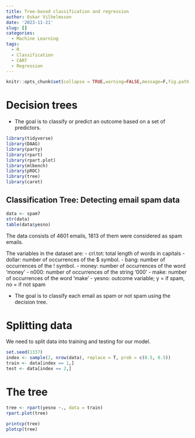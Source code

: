 ```yaml
---
title: Tree-based classification and regression
author: Oskar Vilhelmsson
date: '2023-11-21'
slug: []
categories:
  - Machine Learning
tags:
  - R
  - Classification
  - CART
  - Regression
---
```


```r
knitr::opts_chunk$set(collapse = TRUE,warning=FALSE,message=F,fig.path = "static")
```

# Decision trees

- The goal is to classify or predict an outcome based on a set of predictors.

```r
library(tidyverse)
library(DAAG)
library(party)
library(rpart)
library(rpart.plot)
library(mlbench)
library(pROC)
library(tree)
library(caret)
```

## Classification Tree: Detecting email spam data


```r
data <- spam7
str(data)  
table(data$yesno)
```

The data consists of 4601 emails, 1813 of them were considered as spam emails.

The variables in the dataset are:
 - crl.tot: total length of words in capitals
 - dollar: number of occurrences of the $ symbol.
 - bang: number of occurrences of the ! symbol.
 - money: number of occurrences of the word 'money'
 - n000: number of occurrences of the string '000'
 - make: number of occurrences of the word 'make'
 - yesno: outcome variable; y = if spam, no = if not spam

- The goal is to classify each email as spam or not spam using the decision tree.

# Splitting data

We need to split data into training and testing for our model. 

```r
set.seed(1337)
index <- sample(2, nrow(data), replace = T, prob = c(0.5, 0.5))
train <- data[index == 1,]
test <- data[index == 2,]
``` 

# The tree  
```r
tree <- rpart(yesno ~., data = train)
rpart.plot(tree)
```




```r
printcp(tree)
plotcp(tree)
```




